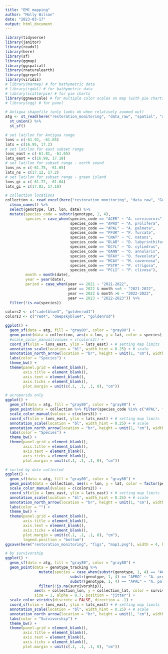 ```yaml
---
title: "EMC mapping"
author: "Molly Wilson"
date: "2023-03-17"
output: html_document
---
```


```r
library(tidyverse)
library(janitor)
library(readxl)
library(here)
library(sf)
library(ggmap)
library(ggspatial)
library(rnaturalearth)
library(ggrepel)
library(viridis)
# library(marmap) # for bathymetric data
# library(rgdal) # for bathymetric data
# library(scatterpie) # for pie charts
library(ggnewscale) # for multiple color scales on map (with pie charts)
# library(egg) # for panel

```

```r
# Antigua shapefile (only looks ok when relatively zoomed out)
atg <- st_read(here("restoration_monitoring", "data_raw", "spatial", "atg_adm_2019_shp", "atg_admbnda_adm0_2019.shp")) %>%
  st_union() %>%
  st_sf() 

# set lat/lon for Antigua range
lons = c(-61.92, -61.65)
lats = c(16.95, 17.2)
# set lat/lon for east subset range
lons_east = c(-61.81, -61.65)
lats_east = c(16.98, 17.18)
# set lat/lon for subset range - north sound
lons_ns = c(-61.75, -61.65)
lats_ns = c(17.12, 17.2)
# set lat/lon for subset range - green island
lons_gi = c(-61.72, -61.64)
lats_gi = c(17.03, 17.10)

# collection locations
collection <- read_excel(here("restoration_monitoring", "data_raw", "Genotype tracking.xlsx"), sheet = "collection") %>% 
  clean_names() %>%
  select(genotype, lat, lon, date) %>%
  mutate(species_code = substr(genotype, 1, 4),
         species = case_when(species_code == "ACER" ~ "A. cervicornis",
                             species_code == "APRO" ~ "A. prolifera",
                             species_code == "APAL" ~ "A. palmata",
                             species_code == "PFUR" ~ "P. furcata",
                             species_code == "CNAT" ~ "C. natans",
                             species_code == "DLAB" ~ "D. labyrinthiformis",
                             species_code == "DCYL" ~ "D. cylindrus",
                             species_code == "OANN" ~ "O. annularis",
                             species_code == "OFAV" ~ "O. faveolata",
                             species_code == "MCAV" ~ "M. cavernosa",
                             species_code == "PSTR" ~ "P. strigosa",
                             species_code == "PCLI" ~ "P. clivosa"),
         month = month(date),
         year = year(date),
         period = case_when(year == 2021 ~ "2021-2022",
                            year == 2022 & month <=6 ~ "2021-2022",
                            year == 2022 & month >6 ~ "2022-2023",
                            year == 2023 ~ "2022-2023")) %>%
  filter(!is.na(species))

colors2 <- c("cadetblue3", "goldenrod1")
colors3 <- c("red4", "deepskyblue4", "goldenrod")
```

```r
ggplot() +
  geom_sf(data = atg, fill = "gray80", color = "gray80") +
  geom_point(data = collection, aes(x = lon, y = lat, color = species), size = 1, alpha = 0.7, position = position_jitter(width = 0.002, height = 0.002)) +
  #scale_color_manual(values = c(colors3)) +
  coord_sf(xlim = lons_east, ylim = lats_east) + # setting map limits
  annotation_scale(location = "bl", width_hint = 0.25) + # scale
  annotation_north_arrow(location = "br", height = unit(1, "cm"), width = unit(0.5, "cm")) +
  labs(color = "Species") +
  theme_bw() +
  theme(panel.grid = element_blank(),
        axis.title = element_blank(), 
        axis.text = element_blank(),
        axis.ticks = element_blank(),
        plot.margin = unit(c(.1, .1, .1, 0), "cm"))

# acroporids only
ggplot() +
  geom_sf(data = atg, fill = "gray80", color = "gray80") +
  geom_point(data = collection %>% filter(species_code %in% c("APAL", "APRO", "ACER")), aes(x = lon, y = lat, color = species), size = 1, alpha = 0.7, position = position_jitter(width = 0.002, height = 0.002)) +
  scale_color_manual(values = c(colors3)) +
  coord_sf(xlim = lons_east, ylim = lats_east) + # setting map limits
  annotation_scale(location = "bl", width_hint = 0.25) + # scale
  annotation_north_arrow(location = "br", height = unit(1, "cm"), width = unit(0.5, "cm")) +
  labs(color = "Species") +
  theme_bw() +
  theme(panel.grid = element_blank(),
        axis.title = element_blank(), 
        axis.text = element_blank(),
        axis.ticks = element_blank(),
        plot.margin = unit(c(.1, .1, .1, 0), "cm"))

# sorted by date collected
ggplot() +
  geom_sf(data = atg, fill = "gray80", color = "gray80") +
  geom_point(data = collection, aes(x = lon, y = lat, color = factor(period)), size = 1, alpha = 0.7, position = position_jitter(width = 0.002, height = 0.002)) +
  scale_color_manual(values = c(colors2)) +
  coord_sf(xlim = lons_east, ylim = lats_east) + # setting map limits
  annotation_scale(location = "bl", width_hint = 0.25) + # scale
  annotation_north_arrow(location = "br", height = unit(1, "cm"), width = unit(0.5, "cm")) +
  labs(color = "") +
  theme_bw() +
  theme(panel.grid = element_blank(),
        axis.title = element_blank(), 
        axis.text = element_blank(),
        axis.ticks = element_blank(),
        plot.margin = unit(c(.1, .1, .1, 0), "cm"),
        legend.position = "bottom")
ggsave(here("restoration_monitoring", "figs", "map1.png"), width = 4, height = 4)
```


```r
# by survivorship
ggplot() +
  geom_sf(data = atg, fill = "gray80", color = "gray80") +
  geom_point(data = genotype_tracking %>% 
               mutate(species = case_when(substr(genotype, 1, 4) == "ACER" ~ "A. cervicornis",
                             substr(genotype, 1, 4) == "APRO" ~ "A. prolifera",
                             substr(genotype, 1, 4) == "APAL" ~ "A. palmata")) %>%
               filter(!is.na(survivorship)),
             aes(x = collection_lon, y = collection_lat, color = survivorship), 
             size = 1, alpha = 0.7, position = "jitter") +
  scale_color_viridis(discrete = FALSE, direction = -1) +
  coord_sf(xlim = lons_east, ylim = lats_east) + # setting map limits
  annotation_scale(location = "bl", width_hint = 0.25) + # scale
  annotation_north_arrow(location = "br", height = unit(1, "cm"), width = unit(0.5, "cm")) +
  labs(color = "Survivorship") +
  theme_bw() +
  theme(panel.grid = element_blank(),
        axis.title = element_blank(), 
        axis.text = element_blank(),
        axis.ticks = element_blank(),
        plot.margin = unit(c(.1, .1, .1, 0), "cm"))
```
